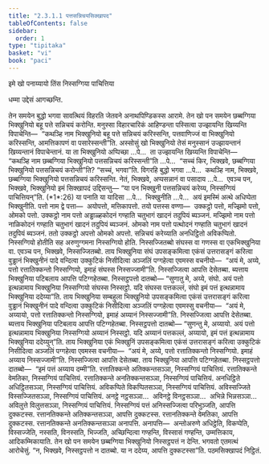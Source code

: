 ```yaml
---
title: "2.3.1.1 पत्तसन्निचयसिक्खापद"
tableOfContents: false
sidebar:
  order: 1
type: "tipitaka"
basket: "vi"
book: "paci"
---
```



<DynamicBreadcrumb />


<Paragraph number="2424" type="center" book="paci">
इमे खो पनाय्यायो तिंस निस्सग्गिया पाचित्तिया

  
धम्मा उद्देसं आगच्छन्ति.


</Paragraph>

<Division number="733" book="paci">

<Paragraph number="2425" book="paci">
तेन समयेन बुद्धो भगवा सावत्थियं विहरति जेतवने अनाथपिण्डिकस्स आरामे. तेन खो पन समयेन छब्बग्गिया भिक्खुनियो बहू पत्ते सन्निचयं करोन्ति. मनुस्सा विहारचारिकं आहिण्डन्ता पस्सित्वा उज्झायन्ति खिय्यन्ति विपाचेन्ति—  “कथञ्हि नाम भिक्खुनियो बहू पत्ते सन्निचयं करिस्सन्ति, पत्तवाणिज्जं वा भिक्खुनियो करिस्सन्ति, आमत्तिकापणं वा पसारेस्सन्ती”ति.
</Paragraph>

<Paragraph number="2426" book="paci">
अस्सोसुं खो भिक्खुनियो तेसं मनुस्सानं उज्झायन्तानं खिय्यन्तानं विपाचेन्तानं. या ता भिक्खुनियो अप्पिच्छा …पे…  ता उज्झायन्ति खिय्यन्ति विपाचेन्ति—  “कथञ्हि नाम छब्बग्गिया भिक्खुनियो पत्तसन्निचयं करिस्सन्ती”ति …पे…  “सच्चं किर, भिक्खवे, छब्बग्गिया भिक्खुनियो पत्तसन्निचयं करोन्ती”ति? “सच्चं, भगवा”ति. विगरहि बुद्धो भगवा …पे…  कथञ्हि नाम, भिक्खवे, छब्बग्गिया भिक्खुनियो पत्तसन्निचयं करिस्सन्ति. नेतं, भिक्खवे, अप्पसन्नानं वा पसादाय …पे…  एवञ्च पन, भिक्खवे, भिक्खुनियो इमं सिक्खापदं उद्दिसन्तु—
</Paragraph>

</Division>
<Division number="734" book="paci">

<Paragraph number="2427" book="paci">
<Emphasis>“या पन भिक्खुनी पत्तसन्निचयं करेय्य</Emphasis>, <Emphasis>निस्सग्गियं पाचित्तियन्”</Emphasis>ति. (*1*:<Emphasis>26</Emphasis>)
</Paragraph>

</Division>
<Division number="735" book="paci">

<Paragraph number="2428" book="paci">
<Emphasis>या पना</Emphasis>ति या यादिसा …पे…  <Emphasis>भिक्खुनी</Emphasis>ति …पे…  अयं इमस्मिं अत्थे अधिप्पेता भिक्खुनीति.
</Paragraph>

<Paragraph number="2429" book="paci">
<Emphasis>पत्तो</Emphasis> नाम द्वे पत्ता—  अयोपत्तो, मत्तिकापत्तो. तयो पत्तस्स वण्णा—  उक्कट्ठो पत्तो, मज्झिमो पत्तो, ओमको पत्तो. <Emphasis>उक्कट्ठो</Emphasis> <Emphasis>नाम</Emphasis> <Emphasis>पत्तो</Emphasis> अड्ढाळ्हकोदनं गण्हाति चतुभागं खादनं तदुपियं ब्यञ्जनं. <Emphasis>मज्झिमो नाम</Emphasis> <Emphasis>पत्तो</Emphasis> नाळिकोदनं गण्हाति चतुभागं खादनं तदुपियं ब्यञ्जनं. <Emphasis>ओमको नाम</Emphasis> <Emphasis>पत्तो</Emphasis> पत्थोदनं गण्हाति चतुभागं खादनं तदुपियं ब्यञ्जनं. ततो उक्कट्ठो अपत्तो ओमको अपत्तो.
</Paragraph>

<Paragraph number="2430" book="paci">
<Emphasis>सन्निचयं करेय्या</Emphasis>ति अनधिट्ठितो अविकप्पितो.
</Paragraph>

<Paragraph number="2431" book="paci">
<Emphasis>निस्सग्गियो होती</Emphasis>ति सह अरुणुग्गमना निस्सग्गियो होति. निस्सज्जितब्बो संघस्स वा गणस्स वा एकभिक्खुनिया वा. एवञ्च पन, भिक्खवे, निस्सज्जितब्बो. ताय भिक्खुनिया संघं उपसङ्कमित्वा एकंसं उत्तरासङ्गं करित्वा वुड्ढानं भिक्खुनीनं पादे वन्दित्वा उक्कुटिकं निसीदित्वा अञ्जलिं पग्गहेत्वा एवमस्स वचनीयो—  “अयं मे, अय्ये, पत्तो रत्तातिक्कन्तो निस्सग्गियो, इमाहं संघस्स निस्सज्जामी”ति. निस्सज्जित्वा आपत्ति देसेतब्बा. ब्यत्ताय भिक्खुनिया पटिबलाय आपत्ति पटिग्गहेतब्बा. निस्सट्ठपत्तो दातब्बो—
</Paragraph>

<Paragraph number="2432" book="paci">
“सुणातु मे, अय्ये, संघो. अयं पत्तो इत्थन्नामाय भिक्खुनिया निस्सग्गियो संघस्स निस्सट्ठो. यदि संघस्स पत्तकल्लं, संघो इमं पत्तं इत्थन्नामाय भिक्खुनिया ददेय्या”ति.
</Paragraph>

<Paragraph number="2433" book="paci">
ताय भिक्खुनिया सम्बहुला भिक्खुनियो उपसङ्कमित्वा एकंसं उत्तरासङ्गं करित्वा वुड्ढानं भिक्खुनीनं पादे वन्दित्वा उक्कुटिकं निसीदित्वा अञ्जलिं पग्गहेत्वा एवमस्सु वचनीया—  “अयं मे, अय्यायो, पत्तो रत्तातिक्कन्तो निस्सग्गियो, इमाहं अय्यानं निस्सज्जामी”ति. निस्सज्जित्वा आपत्ति देसेतब्बा. ब्यत्ताय भिक्खुनिया पटिबलाय आपत्ति पटिग्गहेतब्बा. निस्सट्ठपत्तो दातब्बो—
</Paragraph>

<Paragraph number="2434" book="paci">
“सुणन्तु मे, अय्यायो. अयं पत्तो इत्थन्नामाय भिक्खुनिया निस्सग्गियो अय्यानं निस्सट्ठो. यदि अय्यानं पत्तकल्लं, अय्यायो, इमं पत्तं इत्थन्नामाय भिक्खुनिया ददेय्युन्”ति.
</Paragraph>

<Paragraph number="2435" book="paci">
ताय भिक्खुनिया एकं भिक्खुनिं उपसङ्कमित्वा एकंसं उत्तरासङ्गं करित्वा उक्कुटिकं निसीदित्वा अञ्जलिं पग्गहेत्वा एवमस्स वचनीया—  “अयं मे, अय्ये, पत्तो रत्तातिक्कन्तो निस्सग्गियो. इमाहं अय्याय निस्सज्जामी”ति. निस्सज्जित्वा आपत्ति देसेतब्बा. ताय भिक्खुनिया आपत्ति पटिग्गहेतब्बा. निस्सट्ठपत्तो दातब्बो—  “इमं पत्तं अय्याय दम्मी”ति.
</Paragraph>

</Division>
<Division number="736" book="paci">

<Paragraph number="2436" book="paci">
रत्तातिक्कन्ते अतिक्कन्तसञ्ञा, निस्सग्गियं पाचित्तियं. रत्तातिक्कन्ते वेमतिका, निस्सग्गियं पाचित्तियं. रत्तातिक्कन्ते अनतिक्कन्तसञ्ञा, निस्सग्गियं पाचित्तियं. अनधिट्ठिते अधिट्ठितसञ्ञा, निस्सग्गियं पाचित्तियं. अविकप्पिते विकप्पितसञ्ञा, निस्सग्गियं पाचित्तियं. अविस्सज्जिते विस्सज्जितसञ्ञा, निस्सग्गियं पाचित्तियं. अनट्ठे नट्ठसञ्ञा…  अविनट्ठे विनट्ठसञ्ञा…  अभिन्ने भिन्नसञ्ञा…  अविलुत्ते विलुत्तसञ्ञा, निस्सग्गियं पाचित्तियं.
</Paragraph>

<Paragraph number="2437" book="paci">
निस्सग्गियं पत्तं अनिस्सज्जित्वा परिभुञ्जति, आपत्ति दुक्कटस्स. रत्तानतिक्कन्ते अतिक्कन्तसञ्ञा, आपत्ति दुक्कटस्स. रत्तानतिक्कन्ते वेमतिका, आपत्ति दुक्कटस्स. रत्तानतिक्कन्ते अनतिक्कन्तसञ्ञा अनापत्ति.
</Paragraph>

</Division>
<Division number="737" book="paci">

<Paragraph number="2438" book="paci">
अनापत्ति—  अन्तोअरुणे अधिट्ठेति, विकप्पेति, विस्सज्जेति, नस्सति, विनस्सति, भिज्जति, अच्छिन्दित्वा गण्हन्ति, विस्सासं गण्हन्ति, उम्मत्तिकाय, आदिकम्मिकायाति.
</Paragraph>

<Paragraph number="2439" book="paci">
तेन खो पन समयेन छब्बग्गिया भिक्खुनियो निस्सट्ठपत्तं न देन्ति. भगवतो एतमत्थं आरोचेसुं. “न, भिक्खवे, निस्सट्ठपत्तो न दातब्बो. या न ददेय्य, आपत्ति दुक्कटस्सा”ति.

</Paragraph>
</Division>

<Paragraph number="2440" type="center" book="paci">
पठमसिक्खापदं निट्ठितं.
</Paragraph>